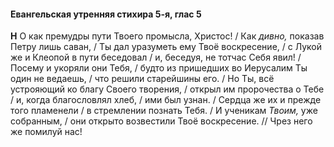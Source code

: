 #### Евангельская утренняя стихира 5-я, глас 5

**H** О как премудры пути Твоего промысла, Христос! / Как *дивно,* показав Петру лишь саван, / Ты дал уразуметь ему Твоё воскресение, / с Лукой же и Клеопой в пути беседовал / и, беседуя, не тотчас Себя явил! / Посему и укоряли они Тебя, / будто из пришедших во Иерусалим Ты один не ведаешь, / что решили старейшины его. / Но Ты, всё устрояющий ко благу Своего творения, / открыл им пророчества о Тебе / и, когда благословлял хлеб, / ими был узнан. / Сердца же их и прежде того пламенели / в стремлении познать Тебя. / И ученикам *Твоим,* уже собранным, / они открыто возвестили Твоё воскресение. // Чрез него же помилуй нас!


